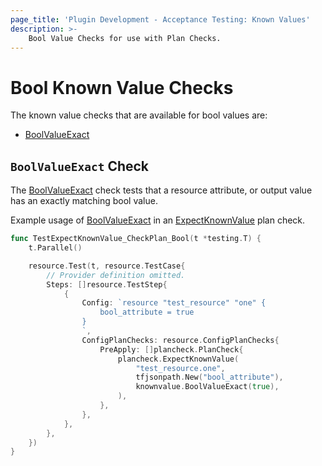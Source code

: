 ```yaml
---
page_title: 'Plugin Development - Acceptance Testing: Known Values'
description: >-
    Bool Value Checks for use with Plan Checks.
---
```


# Bool Known Value Checks

The known value checks that are available for bool values are:

* [BoolValueExact](/terraform/plugin/testing/acceptance-tests/known-value-checks/bool#boolvalueexact-check)

## `BoolValueExact` Check

The [BoolValueExact](https://pkg.go.dev/github.com/hashicorp/terraform-plugin-testing/knownvalue#BoolValueExact) check tests that a resource attribute, or output value has an exactly matching bool value.

Example usage of [BoolValueExact](https://pkg.go.dev/github.com/hashicorp/terraform-plugin-testing/knownvalue#BoolValueExact) in an [ExpectKnownValue](/terraform/plugin/testing/acceptance-tests/plan-checks/resource) plan check.

```go
func TestExpectKnownValue_CheckPlan_Bool(t *testing.T) {
	t.Parallel()

	resource.Test(t, resource.TestCase{
		// Provider definition omitted.
		Steps: []resource.TestStep{
			{
				Config: `resource "test_resource" "one" {
					bool_attribute = true
				}
				`,
				ConfigPlanChecks: resource.ConfigPlanChecks{
					PreApply: []plancheck.PlanCheck{
						plancheck.ExpectKnownValue(
							"test_resource.one",
							tfjsonpath.New("bool_attribute"),
							knownvalue.BoolValueExact(true),
						),
					},
				},
			},
		},
	})
}
```
